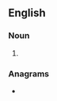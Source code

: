 {{also|Mullahs}}
==English==

===Noun===
{{head|en|noun form}}

# {{plural of|en|mullah}}

===Anagrams===
* {{anagrams|en|a=ahllmsu|Hallums}}